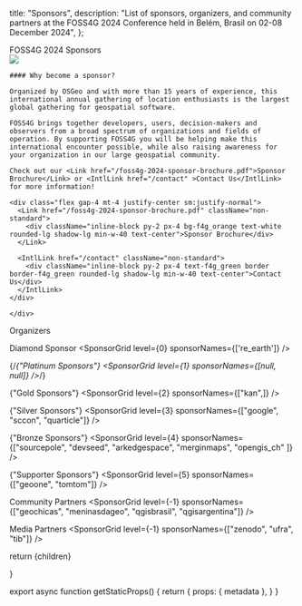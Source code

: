
  title: "Sponsors",
  description: "List of sponsors, organizers, and community partners at the FOSS4G 2024 Conference held in Belém, Brasil on 02-08 December 2024",
};


<Heading bubble color="orange">
  FOSS4G 2024 Sponsors
</Heading>

<div className="grid space-y-4 mt-4">
  <div className="grid md:grid-cols-2 gap-4">  
    <div>
      <Image placeholder="blur" src={Foss4g2022OpeningSession} className="rounded-lg" />
    </div>
    <div className="">

    #### Why become a sponsor?

    Organized by OSGeo and with more than 15 years of experience, this international annual gathering of location enthusiasts is the largest global gathering for geospatial software.

    FOSS4G brings together developers, users, decision-makers and observers from a broad spectrum of organizations and fields of operation. By supporting FOSS4G you will be helping make this international encounter possible, while also raising awareness for your organization in our large geospatial community.

    Check out our <Link href="/foss4g-2024-sponsor-brochure.pdf">Sponsor Brochure</Link> or <IntlLink href="/contact" >Contact Us</IntlLink> for more information!

    <div class="flex gap-4 mt-4 justify-center sm:justify-normal">
      <Link href="/foss4g-2024-sponsor-brochure.pdf" className="non-standard">
        <div className="inline-block py-2 px-4 bg-f4g_orange text-white rounded-lg shadow-lg min-w-40 text-center">Sponsor Brochure</div>
      </Link>

      <IntlLink href="/contact" className="non-standard">
        <div className="inline-block py-2 px-4 text-f4g_green border border-f4g_green rounded-lg shadow-lg min-w-40 text-center">Contact Us</div>
      </IntlLink>
    </div>

    </div>

  </div>
</div>


<div className="border border-f4g_orange max-w-[800px] mx-auto my-8">
  <div className="bg-f4g_orange font-ubuntu text-white text-xl text-center py-1">
    Organizers
  </div>
  
  <div className="my-4">
    <SponsorGrid level={-1} sponsorNames={["osgeo", "osgeobrasil", "geolibres", "ifpa", ]} />
  </div>
</div>


<ArrowHeading size={0}>Diamond Sponsor</ArrowHeading>
<SponsorGrid level={0} sponsorNames={['re_earth']} />

{/*<ArrowHeading size={1}>{"Platinum Sponsors"}</ArrowHeading>
<SponsorGrid level={1} sponsorNames={[null, null]} />*/}

<ArrowHeading size={2}>{"Gold Sponsors"}</ArrowHeading>
<SponsorGrid level={2} sponsorNames={["kan",]} />

<ArrowHeading size={2}>{"Silver Sponsors"}</ArrowHeading>
<SponsorGrid level={3} sponsorNames={["google", "sccon", "quarticle"]} />

<ArrowHeading size={2}>{"Bronze Sponsors"}</ArrowHeading>
<SponsorGrid level={4} sponsorNames={["sourcepole", "devseed", "arkedgespace", "merginmaps", "opengis_ch" ]} />

<ArrowHeading size={2}>{"Supporter Sponsors"}</ArrowHeading>
<SponsorGrid level={5} sponsorNames={["geoone", "tomtom"]} />

<ArrowHeading size={2} color="orange">Community Partners</ArrowHeading>
<SponsorGrid level={-1} sponsorNames={["geochicas", "meninasdageo", "qgisbrasil", "qgisargentina"]} />

<ArrowHeading size={2} color="orange">Media Partners</ArrowHeading>
<SponsorGrid level={-1} sponsorNames={["zenodo", "ufra", "tib"]} />


  return <MdxLayout metadata={metadata}>{children}</MdxLayout>

}

export async function getStaticProps() {
  return {
    props: {
      metadata
    },
  }
}